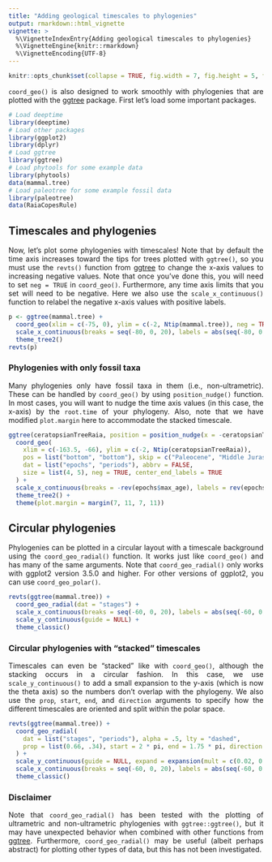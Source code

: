 ```yaml
---
title: "Adding geological timescales to phylogenies"
output: rmarkdown::html_vignette
vignette: >
  %\VignetteIndexEntry{Adding geological timescales to phylogenies}
  %\VignetteEngine{knitr::rmarkdown}
  %\VignetteEncoding{UTF-8}
---
```


```r
knitr::opts_chunk$set(collapse = TRUE, fig.width = 7, fig.height = 5, fig.align = "center")
```

<div style="text-align: justify">
`coord_geo()` is also designed to work smoothly with phylogenies that are plotted with the [ggtree](https://www.bioconductor.org/packages/ggtree) package. First let's load some important packages.

```r
# Load deeptime
library(deeptime)
# Load other packages
library(ggplot2)
library(dplyr)
# Load ggtree
library(ggtree)
# Load phytools for some example data
library(phytools)
data(mammal.tree)
# Load paleotree for some example fossil data
library(paleotree)
data(RaiaCopesRule)
```

## Timescales and phylogenies
Now, let's plot some phylogenies with timescales! Note that by default the time axis increases toward the tips for trees plotted with `ggtree()`, so you must use the `revts()` function from [ggtree](https://www.bioconductor.org/packages/ggtree) to change the x-axis values to increasing negative values. Note that once you've done this, you will need to set `neg = TRUE` in `coord_geo()`. Furthermore, any time axis limits that you set will need to be negative. Here we also use the `scale_x_continuous()` function to relabel the negative x-axis values with positive labels.
```r
p <- ggtree(mammal.tree) +
  coord_geo(xlim = c(-75, 0), ylim = c(-2, Ntip(mammal.tree)), neg = TRUE, abbrv = FALSE) +
  scale_x_continuous(breaks = seq(-80, 0, 20), labels = abs(seq(-80, 0, 20))) +
  theme_tree2()
revts(p)
```

### Phylogenies with only fossil taxa
Many phylogenies only have fossil taxa in them (i.e., non-ultrametric). These can be handled by `coord_geo()` by using `position_nudge()` function. In most cases, you will want to nudge the time axis values (in this case, the x-axis) by the `root.time` of your phylogeny. Also, note that we have modified `plot.margin` here to accommodate the stacked timescale.
```r
ggtree(ceratopsianTreeRaia, position = position_nudge(x = -ceratopsianTreeRaia$root.time)) +
  coord_geo(
    xlim = c(-163.5, -66), ylim = c(-2, Ntip(ceratopsianTreeRaia)),
    pos = list("bottom", "bottom"), skip = c("Paleocene", "Middle Jurassic"),
    dat = list("epochs", "periods"), abbrv = FALSE,
    size = list(4, 5), neg = TRUE, center_end_labels = TRUE
  ) +
  scale_x_continuous(breaks = -rev(epochs$max_age), labels = rev(epochs$max_age)) +
  theme_tree2() +
  theme(plot.margin = margin(7, 11, 7, 11))
```

## Circular phylogenies
Phylogenies can be plotted in a circular layout with a timescale background using the `coord_geo_radial()` function. It works just like `coord_geo()` and has many of the same arguments. Note that `coord_geo_radial()` only works with ggplot2 version 3.5.0 and higher. For other versions of ggplot2, you can use `coord_geo_polar()`.
```r
revts(ggtree(mammal.tree)) +
  coord_geo_radial(dat = "stages") +
  scale_x_continuous(breaks = seq(-60, 0, 20), labels = abs(seq(-60, 0, 20))) +
  scale_y_continuous(guide = NULL) +
  theme_classic()
```

### Circular phylogenies with "stacked" timescales
Timescales can even be "stacked" like with `coord_geo()`, although the stacking occurs in a circular fashion. In this case, we use `scale_y_continuous()` to add a small expansion to the y-axis (which is now the theta axis) so the numbers don't overlap with the phylogeny. We also use the `prop`, `start`, `end`, and `direction` arguments to specify how the different timescales are oriented and split within the polar space.
```r
revts(ggtree(mammal.tree)) +
  coord_geo_radial(
    dat = list("stages", "periods"), alpha = .5, lty = "dashed",
    prop = list(0.66, .34), start = 2 * pi, end = 1.75 * pi, direction = 1,
  ) +
  scale_y_continuous(guide = NULL, expand = expansion(mult = c(0.02, 0.02))) +
  scale_x_continuous(breaks = seq(-60, 0, 20), labels = abs(seq(-60, 0, 20))) +
  theme_classic()
```

### Disclaimer
Note that `coord_geo_radial()` has been tested with the plotting of ultrametric and non-ultrametric phylogenies with `ggtree::ggtree()`, but it may have unexpected behavior when combined with other functions from [ggtree](https://www.bioconductor.org/packages/ggtree). Furthermore, `coord_geo_radial()` may be useful (albeit perhaps abstract) for plotting other types of data, but this has not been investigated.
</div>
